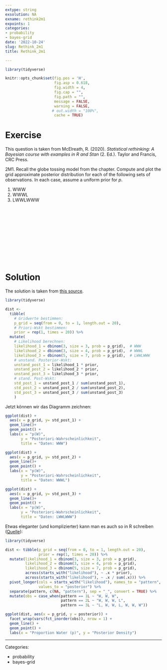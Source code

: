 ```yaml
---
extype: string
exsolution: NA
exname: rethink2m1
expoints: 1
categories:
- probability
- bayes-grid
date: '2022-10-24'
slug: Rethink_2m1
title: Rethink_2m1

---
```




```r
library(tidyverse)
```


```r
knitr::opts_chunk$set(fig.pos = 'H',
                      fig.asp = 0.618,
                      fig.width = 4,
                      fig.cap = "", 
                      fig.path = "",
                      message = FALSE,
                      warning = FALSE,
                     # out.width = "100%",
                      cache = TRUE)
```








# Exercise

This question is taken from McElreath, R. (2020). *Statistical rethinking: A Bayesian course with examples in R and Stan* (2. Ed.). Taylor and Francis, CRC Press.


2M1. Recall the globe tossing model from the chapter. Compute and plot the grid approximate posterior distribution for each of the following sets of observations. In each case, assume a uniform prior for *p*.


1. WWW
2. WWWL
3. LWWLWWW



</br>
</br>
</br>
</br>
</br>
</br>
</br>
</br>
</br>
</br>

# Solution

The solution is taken from [this source](https://sr2-solutions.wjakethompson.com/bayesian-inference.html).


```r
library(tidyverse)

dist <- 
  tibble(
    # Gridwerte bestimmen:
    p_grid = seq(from = 0, to = 1, length.out = 20),
    # Priori-Wskt bestimmen:
    prior = rep(1, times = 20)) %>%
  mutate(
    # Likelihood berechnen:
    likelihood_1 = dbinom(3, size = 3, prob = p_grid),  # WWW
    likelihood_2 = dbinom(3, size = 4, prob = p_grid),  # WWWL
    likelihood_3 = dbinom(5, size = 7, prob = p_grid),  # LWWLWWW
    # unstand. Posterior-Wskt:
    unstand_post_1 = likelihood_1 * prior,
    unstand_post_2 = likelihood_2 * prior,
    unstand_post_3 = likelihood_3 * prior,
    # stand. Post-Wskt:
    std_post_1 = unstand_post_1 / sum(unstand_post_1),
    std_post_2 = unstand_post_2 / sum(unstand_post_2),
    std_post_3 = unstand_post_3 / sum(unstand_post_3)
    ) 


```

Jetzt können wir das Diagramm zeichnen:

```r
ggplot(dist) +
  aes(x = p_grid, y= std_post_1) +
  geom_line()+
  geom_point() +
  labs(x = "p(W)",
       y = "Posteriori-Wahrscheinlichkeit",
       title = "Daten: WWW")

ggplot(dist) +
  aes(x = p_grid, y= std_post_2) +
  geom_line()+
  geom_point() +
  labs(x = "p(W)",
       y = "Posteriori-Wahrscheinlichkeit",
       title = "Daten: WWWL")

ggplot(dist) +
  aes(x = p_grid, y= std_post_3) +
  geom_line()+
  geom_point() +
  labs(x = "p(W)",
       y = "Posteriori-Wahrscheinlichkeit",
       title = "Daten: LWWLWWW")
```


Etwas eleganter (und komplizierter) kann man es auch so in R schreiben ([Quelle](https://sr2-solutions.wjakethompson.com/bayesian-inference.html)):

```r
library(tidyverse)

dist <- tibble(p_grid = seq(from = 0, to = 1, length.out = 20),
               prior = rep(1, times = 20)) %>%
  mutate(likelihood_1 = dbinom(3, size = 3, prob = p_grid),
         likelihood_2 = dbinom(3, size = 4, prob = p_grid),
         likelihood_3 = dbinom(5, size = 7, prob = p_grid),
         across(starts_with("likelihood"), ~ .x * prior),
         across(starts_with("likelihood"), ~ .x / sum(.x))) %>%
  pivot_longer(cols = starts_with("likelihood"), names_to = "pattern",
               values_to = "posterior") %>%
  separate(pattern, c(NA, "pattern"), sep = "_", convert = TRUE) %>%
  mutate(obs = case_when(pattern == 1L ~ "W, W, W",
                         pattern == 2L ~ "W, W, W, L",
                         pattern == 3L ~ "L, W, W, L, W, W, W"))

ggplot(dist, aes(x = p_grid, y = posterior)) +
  facet_wrap(vars(fct_inorder(obs)), nrow = 1) +
  geom_line() +
  geom_point() +
  labs(x = "Proportion Water (p)", y = "Posterior Density")
```



---

Categories: 

- probability
- bayes-grid

